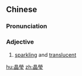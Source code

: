 {{also|晶莹}}
==Chinese==
{{zh-forms|s=晶莹}}

===Pronunciation===
{{zh-pron
|m=jīngyíng
|c=zing1 jing4
|cat=a
}}

===Adjective===
{{zh-adj}}

# [[sparkling]] and [[translucent]]

[[hu:晶瑩]]
[[zh:晶瑩]]